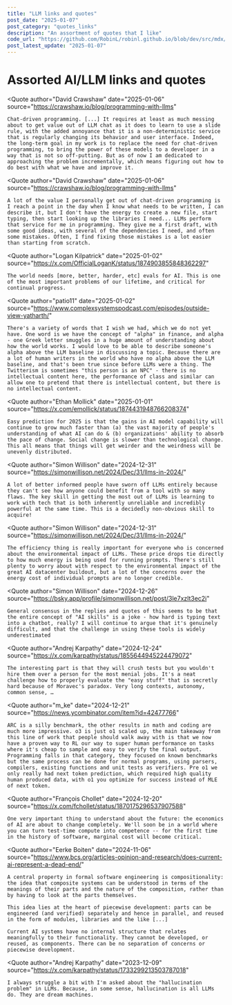 ```yaml
---
title: "LLM links and quotes"
post_date: "2025-01-07"
post_category: "quotes_links"
description: "An assortment of quotes that I like"
code_url: "https://github.com/RobinL/robinl.github.io/blob/dev/src/mdx/llms_in_2025.mdx"
post_latest_update: "2025-01-07"
---
```




# Assorted AI/LLM links and quotes

<Quote
    author="David Crawshaw"
    date="2025-01-06"
    source="https://crawshaw.io/blog/programming-with-llms"
>
    Chat-driven programming. [...] It requires at least as much messing about to get value out of LLM chat as it does to learn to use a slide rule, with the added annoyance that it is a non-deterministic service that is regularly changing its behavior and user interface. Indeed, the long-term goal in my work is to replace the need for chat-driven programming, to bring the power of these models to a developer in a way that is not so off-putting. But as of now I am dedicated to approaching the problem incrementally, which means figuring out how to do best with what we have and improve it.
</Quote>

<Quote
    author="David Crawshaw"
    date="2025-01-06"
    source="https://crawshaw.io/blog/programming-with-llms"
>
    A lot of the value I personally get out of chat-driven programming is I reach a point in the day when I know what needs to be written, I can describe it, but I don't have the energy to create a new file, start typing, then start looking up the libraries I need... LLMs perform that service for me in programming. They give me a first draft, with some good ideas, with several of the dependencies I need, and often some mistakes. Often, I find fixing those mistakes is a lot easier than starting from scratch.
</Quote>

<Quote
    author="Logan Kilpatrick"
    date="2025-01-02"
    source="https://x.com/OfficialLoganK/status/1874903855848362297"
>
    The world needs [more, better, harder, etc] evals for AI. This is one of the most important problems of our lifetime, and critical for continual progress.
</Quote>

<Quote
    author="patio11"
    date="2025-01-02"
    source="https://www.complexsystemspodcast.com/episodes/outside-view-yatharth/"
>
    There's a variety of words that I wish we had, which we do not yet have. One word is we have the concept of "alpha" in finance, and alpha - one Greek letter smuggles in a huge amount of understanding about how the world works. I would love to be able to describe someone's alpha above the LLM baseline in discussing a topic. Because there are a lot of human writers in the world who have no alpha above the LLM baseline, and that's been true since before LLMs were a thing. The Twitterism is sometimes "this person is an NPC" - there is no intellectual content here, the performance of class and similar can allow one to pretend that there is intellectual content, but there is no intellectual content.
</Quote>

<Quote
    author="Ethan Mollick"
    date="2025-01-01"
    source="https://x.com/emollick/status/1874431948766208374"
>
    Easy prediction for 2025 is that the gains in AI model capability will continue to grow much faster than (a) the vast majority of people's understanding of what AI can do & (b) organizations' ability to absorb the pace of change. Social change is slower than technological change. This all means that things will get weirder and the weirdness will be unevenly distributed.
</Quote>

<Quote
    author="Simon Willison"
    date="2024-12-31"
    source="https://simonwillison.net/2024/Dec/31/llms-in-2024/"
>
    A lot of better informed people have sworn off LLMs entirely because they can't see how anyone could benefit from a tool with so many flaws. The key skill in getting the most out of LLMs is learning to work with tech that is both inherently unreliable and incredibly powerful at the same time. This is a decidedly non-obvious skill to acquire!
</Quote>

<Quote
    author="Simon Willison"
    date="2024-12-31"
    source="https://simonwillison.net/2024/Dec/31/llms-in-2024/"
>
    The efficiency thing is really important for everyone who is concerned about the environmental impact of LLMs. These price drops tie directly to how much energy is being used for running prompts. There's still plenty to worry about with respect to the environmental impact of the great AI datacenter buildout, but a lot of the concerns over the energy cost of individual prompts are no longer credible.
</Quote>

<Quote
    author="Simon Willison"
    date="2024-12-26"
    source="https://bsky.app/profile/simonwillison.net/post/3le7xzlt3ec2i"
>
    General consensus in the replies and quotes of this seems to be that the entire concept of "AI skills" is a joke - how hard is typing text into a chatbot, really? I will continue to argue that it's genuinely difficult, and that the challenge in using these tools is widely underestimated
</Quote>

<Quote
    author="Andrej Karpathy"
    date="2024-12-24"
    source="https://x.com/karpathy/status/1855644945224479072"
>
    The interesting part is that they will crush tests but you wouldn't hire them over a person for the most menial jobs. It's a neat challenge how to properly evaluate the "easy stuff" that is secretly hard because of Moravec's paradox. Very long contexts, autonomy, common sense, …
</Quote>

<Quote
    author="m_ke"
    date="2024-12-21"
    source="https://news.ycombinator.com/item?id=42477766"
>
    ARC is a silly benchmark, the other results in math and coding are much more impressive. o3 is just o1 scaled up, the main takeaway from this line of work that people should walk away with is that we now have a proven way to RL our way to super human performance on tasks where it's cheap to sample and easy to verify the final output. Programming falls in that category, they focused on known benchmarks but the same process can be done for normal programs, using parsers, compilers, existing functions and unit tests as verifiers. Pre o1 we only really had next token prediction, which required high quality human produced data, with o1 you optimize for success instead of MLE of next token.
</Quote>

<Quote
    author="François Chollet"
    date="2024-12-20"
    source="https://x.com/fchollet/status/1870175296537907588"
>
    One very important thing to understand about the future: the economics of AI are about to change completely. We'll soon be in a world where you can turn test-time compute into competence -- for the first time in the history of software, marginal cost will become critical.
</Quote>

<Quote
    author="Eerke Boiten"
    date="2024-11-06"
    source="https://www.bcs.org/articles-opinion-and-research/does-current-ai-represent-a-dead-end/"
>
    A central property in formal software engineering is compositionality: the idea that composite systems can be understood in terms of the meanings of their parts and the nature of the composition, rather than by having to look at the parts themselves.

    This idea lies at the heart of piecewise development: parts can be engineered (and verified) separately and hence in parallel, and reused in the form of modules, libraries and the like [...]

    Current AI systems have no internal structure that relates meaningfully to their functionality. They cannot be developed, or reused, as components. There can be no separation of concerns or piecewise development.
</Quote>

<Quote
    author="Andrej Karpathy"
    date="2023-12-09"
    source="https://x.com/karpathy/status/1733299213503787018"
>
    I always struggle a bit with I'm asked about the "hallucination problem" in LLMs. Because, in some sense, hallucination is all LLMs do. They are dream machines.

</Quote>